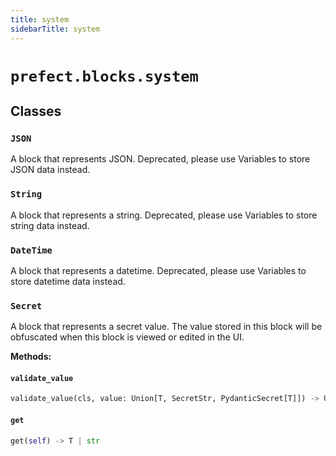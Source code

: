```yaml
---
title: system
sidebarTitle: system
---
```


# `prefect.blocks.system`

## Classes

### `JSON` <sup><a href="https://github.com/prefecthq/prefect/blob/main/src/prefect/blocks/system.py#L34" target="_blank"><Icon icon="github" size="14" /></a></sup>


A block that represents JSON. Deprecated, please use Variables to store JSON data instead.


### `String` <sup><a href="https://github.com/prefecthq/prefect/blob/main/src/prefect/blocks/system.py#L63" target="_blank"><Icon icon="github" size="14" /></a></sup>


A block that represents a string. Deprecated, please use Variables to store string data instead.


### `DateTime` <sup><a href="https://github.com/prefecthq/prefect/blob/main/src/prefect/blocks/system.py#L92" target="_blank"><Icon icon="github" size="14" /></a></sup>


A block that represents a datetime. Deprecated, please use Variables to store datetime data instead.


### `Secret` <sup><a href="https://github.com/prefecthq/prefect/blob/main/src/prefect/blocks/system.py#L120" target="_blank"><Icon icon="github" size="14" /></a></sup>


A block that represents a secret value. The value stored in this block will be obfuscated when
this block is viewed or edited in the UI.


**Methods:**

#### `validate_value` <sup><a href="https://github.com/prefecthq/prefect/blob/main/src/prefect/blocks/system.py#L158" target="_blank"><Icon icon="github" size="14" /></a></sup>

```python
validate_value(cls, value: Union[T, SecretStr, PydanticSecret[T]]) -> Union[SecretStr, PydanticSecret[T]]
```

#### `get` <sup><a href="https://github.com/prefecthq/prefect/blob/main/src/prefect/blocks/system.py#L166" target="_blank"><Icon icon="github" size="14" /></a></sup>

```python
get(self) -> T | str
```
